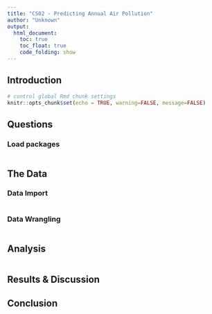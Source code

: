 ```yaml
---
title: "CS02 - Predicting Annual Air Pollution"
author: "Unknown"
output: 
  html_document:
    toc: true
    toc_float: true
    code_folding: show
---
```


## Introduction

```r
# control global Rmd chunk settings
knitr::opts_chunk$set(echo = TRUE, warning=FALSE, message=FALSE)
```

## Questions


### Load packages

```r
```


## The Data


### Data Import

```r

```

### Data Wrangling

```r

```

## Analysis

```r

```


## Results & Discussion 

## Conclusion
